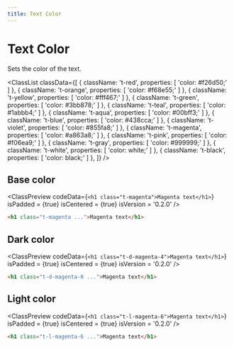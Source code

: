 ```yaml
---
title: Text Color
---
```



# Text Color

Sets the color of the text.

<ClassList
  classData={[
    {
      className: 't-red',
      properties: [
        'color: #f26d50;'
      ]
    },
    {
      className: 't-orange',
      properties: [
        'color: #f68e55;'
      ]
    },
    {
      className: 't-yellow',
      properties: [
        'color: #fff467;'
      ]
    },
    {
      className: 't-green',
      properties: [
        'color: #3bb878;'
      ]
    },
    {
      className: 't-teal',
      properties: [
        'color: #1abbb4;'
      ]
    },
    {
      className: 't-aqua',
      properties: [
        'color: #00bff3;'
      ]
    },
    {
      className: 't-blue',
      properties: [
        'color: #438cca;'
      ]
    },
    {
      className: 't-violet',
      properties: [
        'color: #855fa8;'
      ]
    },
    {
      className: 't-magenta',
      properties: [
        'color: #a863a8;'
      ]
    },
    {
      className: 't-pink',
      properties: [
        'color: #f06ea9;'
      ]
    },
    {
      className: 't-gray',
      properties: [
        'color: #999999;'
      ]
    },
    {
      className: 't-white',
      properties: [
        'color: white;'
      ]
    },
    {
      className: 't-black',
      properties: [
        'color: black;'
      ]
    },
  ]}
/>

## Base color

<ClassPreview
  codeData={`
    <h1 class="t-magenta">Magenta text</h1>
  `}
  isPadded = {true}
  isCentered = {true}
  isVersion = '0.2.0'
/>

```html
<h1 class="t-magenta ...">Magenta text</h1>
```

## Dark color

<ClassPreview
  codeData={`
    <h1 class="t-d-magenta-4">Magenta text</h1>
  `}
  isPadded = {true}
  isCentered = {true}
  isVersion = '0.2.0'
/>

```html
<h1 class="t-d-magenta-6 ...">Magenta text</h1>
```

## Light color

<ClassPreview
  codeData={`
    <h1 class="t-l-magenta-6">Magenta text</h1>
  `}
  isPadded = {true}
  isCentered = {true}
  isVersion = '0.2.0'
/>

```html
<h1 class="t-l-magenta-6 ...">Magenta text</h1>
```